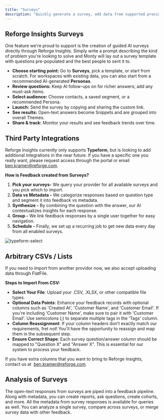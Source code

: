 ```yaml
---
title: "Surveys"
description: "Quickly generate a survey, add data from supported providers, or upload a CSV of survey data to analyze and spot patterns across your research. "
---
```


## Reforge Insights Surveys

One feature we're proud to support is the creation of guided AI surveys directly through Reforge Insights. Simply write a prompt describing the kind of problem you're looking to solve and Monty will lay out a survey template with questions pre-populated and the best people to sent it to.

- **Choose starting point:** Go to **Surveys**, pick a template, or start from scratch. For workspaces with existing data, you can also start from a recommended AI-generated **Personas**.
- **Review questions:** Keep AI follow-ups on for richer answers; add any must-ask items.
- **Select audience:** Choose contacts, a saved segment, or a recommended Persona.
- **Launch:** Send the survey by copying and sharing the custom link.
- **See results:** Open-text answers become Snippets and are grouped into overall Themes.
- **Share & track:** Monitor your results and see feedback trends over time.

## Third Party Integrations

Reforge Insights currently only supports **Typeform**, but is looking to add additional integrations in the near future. If you have a specific one you really want, please request access through the portal or email [ben.kramer@reforge.com](mailto:ben.kramer@reforge.com).

**How is Feedback created from Surveys?**

1. **Pick your surveys-** We query your provider for all available surveys and you pick which to import.
2. **Data vs Metadata -** We categorize responses based on question type and segment it into feedback vs metadata.
3. **Synthesize -** By combining the question with the answer, our AI contextualizes insights for each response.
4. **Group -** We link feedback responses by a single user together for easy navigation.
5. **Schedule -** Finally, we set up a recurring job to get new data every day from all enabled surveys.

![typeform-select](/images/typeform-select.png)

## Arbitrary CSVs / Lists

If you need to import from another providor now, we also accept uploading data through FlatFile.

**Steps to Import From CSV:**

- **Select Your File**: Upload your .CSV, .XLSX, or other compatible file types.
- **Optional Data Points**: Enhance your feedback records with optional columns such as 'Created At', 'Customer Name', and 'Customer Email'. If you're including 'Customer Name', make sure to pair it with 'Customer Email'. Use semicolons (;) to separate multiple tags in the 'Tags' column.
- **Column Reassignment**: If your column headers don’t exactly match our requirements, fret not\! You'll have the opportunity to reassign and map them in the subsequent step.
- **Ensure Correct Shape**: Each survey question/answer column should be mapped to "Question X" and "Answer X". This is essential for our system to process your feedback.

If you have extra columns that you want to bring to Reforge Insights, contact us at  [ben.kramer@reforge.com](mailto:ben.kramer@reforge.com).

## Analysis of Surveys

The open-text responses from surveys are piped into a feedback pipeline. Along with metadata, you can create reports, ask questions, create cohorts, and more. All the metadata from survey responses is available for queries as well. You can analyze a single survey, compare across surveys, or merge survey data with other feedback.